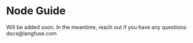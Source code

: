# Node Guide


<Callout type="warning" emoji="🚧">
  Will be added soon. In the meantime, reach out if you have any questions:
  docs@langfuse.com
</Callout>
